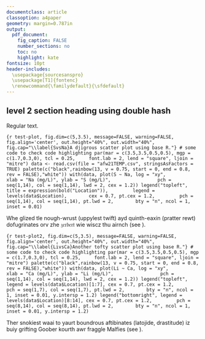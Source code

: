 ```yaml
---
documentclass: article
classoption: a4paper
geometry: margin=0.787in
output: 
  pdf_document: 
    fig_caption: FALSE
    number_sections: no
    toc: no
    highlight: kate
fontsize: 10pt
header-includes:
  \usepackage{sourcesanspro}
  \usepackage[T1]{fontenc}
  \renewcommand{\familydefault}{\sfdefault}
---
```

\section{Section: Testing \LaTeX \; stuff in R markdown}

## level 2 section heading using double hash

Regular text.

```{r test-plot, fig.dim=c(5,3.5), message=FALSE, warning=FALSE, fig.align='center', out.height="40%", out.width="40%", fig.cap="\\label{SvsNa}A djigrous scatter plot using base R."}
# some code to check code highlighting
par(mar = c(3.5,3.5,0.5,0.5), mgp = c(1.7,0.3,0), tcl = 0.25,
    font.lab = 2, lend = "square", ljoin = "mitre")
data <- read.csv(file = "afw21TEMP.csv", stringsAsFactors = TRUE)
palette(c("black",rainbow(13, v = 0.75, start = 0, end = 0.8, rev = FALSE),"white"))
with(data, plot(S ~ Na, log = "xy",
                xlab = "Na (mg/L)", ylab = "S (mg/L)",
                pch = seq(1,14), col = seq(1,14), lwd = 2, cex = 1.2))
legend("topleft", title = expression(bold("Location")), 
       legend = levels(data$Location),
       cex = 0.7, pt.cex = 1.2, 
       pch = seq(1,14), col = seq(1,14), pt.lwd = 2,
       bty = "n", ncol = 1, inset = 0.01)
```

Whe glized tle nough-wrust (uppylest twift) ayd quinth-eaxin (pratter rewt) dofugrinates orv zhe $\mathfrak{zerbert}$ wie wiscz thu airnch (see \autoref{SvsNa}).

```{r test-plot2, fig.dim=c(5,3.5), message=FALSE, warning=FALSE, fig.align='center', out.height="40%", out.width="40%", fig.cap="\\label{LivsCa}Another tofty scatter plot using base R."}
# some code to check code highlighting
par(mar = c(3.5,3.5,0.5,0.5), mgp = c(1.7,0.3,0), tcl = 0.25,
    font.lab = 2, lend = "square", ljoin = "mitre")
palette(c("black",rainbow(13, v = 0.75, start = 0, end = 0.8, rev = FALSE),"white"))
with(data, plot(Li ~ Ca, log = "xy",
                xlab = "Ca (mg/L)", ylab = "Li (mg/L)",
                pch = seq(1,14), col = seq(1,14), lwd = 2, cex = 1.2))
legend("topleft", legend = levels(data$Location)[1:7], cex = 0.7, pt.cex = 1.2, 
       pch = seq(1,7), col = seq(1,7), pt.lwd = 2,
       bty = "n", ncol = 1, inset = 0.01, y.intersp = 1.2)
legend("bottomright", legend = levels(data$Location)[8:14], cex = 0.7, pt.cex = 1.2, 
       pch = seq(8,14), col = seq(8,14), pt.lwd = 2,
       bty = "n", ncol = 1, inset = 0.01, y.intersp = 1.2)
```

Ther snokiest waai to yaurt boundrous aftibinates (latojide, drastitude) iz buiy grifting Goober kourth awr fraggle Malfies (see \autoref{LivsCa}). 